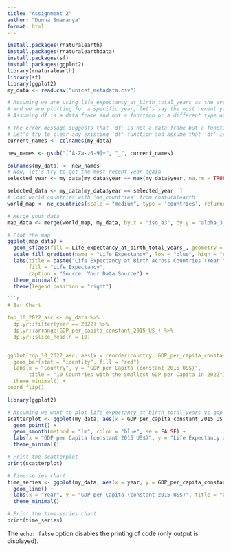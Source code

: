 ```yaml
---
title: "Assignment 2"
author: "Dunna Smaranya"
format: html
---
```

```r
install.packages(rnaturalearth)
install.packages(rnaturalearthdata)
install.packages(sf)
install.packages(ggplot2)
library(rnaturalearth)
library(sf)
library(ggplot2)
my_data <- read.csv("unicef_metadata.csv")
```


```r
# Assuming we are using life_expectancy_at_birth_total_years as the average observation value (avg_value)
# and we are plotting for a specific year, let's say the most recent year in the dataset
# Assuming df is a data frame and not a function or a different type of object

# The error message suggests that 'df' is not a data frame but a function or a reserved word in R.
# Let's try to clear any existing 'df' function and assume that 'df' is a data frame provided for this task.
current_names <- colnames(my_data)

new_names <- gsub("[^A-Za-z0-9]+", "_", current_names)

colnames(my_data) <- new_names
# Now, let's try to get the most recent year again
selected_year <- my_data[my_data$year == max(my_data$year, na.rm = TRUE), ]

selected_data <- my_data[my_data$year == selected_year, ]
# Load world countries with 'ne_countries' from rnaturalearth
world_map <- ne_countries(scale = "medium", type = 'countries', returnclass = "sf")

# Merge your data
map_data <- merge(world_map, my_data, by.x = "iso_a3", by.y = "alpha_3_code", all.x = TRUE)

# Plot the map
ggplot(map_data) +
  geom_sf(aes(fill = Life_expectancy_at_birth_total_years_, geometry = geometry)) + # ensure geometry is used
  scale_fill_gradient(name = "Life Expectancy", low = "blue", high = "red") +
  labs(title = paste("Life Expectancy at Birth Across Countries (Year:", max(my_data$year, na.rm = TRUE), ")"),
       fill = "Life Expectancy",
       caption = "Source: Your Data Source") +
  theme_minimal() +
  theme(legend.position = "right")

```r
# Bar Chart 

top_10_2022_asc <- my_data %>%
  dplyr::filter(year == 2022) %>%
  dplyr::arrange(GDP_per_capita_constant_2015_US_) %>%
  dplyr::slice_head(n = 10)


ggplot(top_10_2022_asc, aes(x = reorder(country, GDP_per_capita_constant_2015_US_), y = GDP_per_capita_constant_2015_US_)) +
  geom_bar(stat = "identity", fill = "red") +
  labs(x = "Country", y = "GDP per Capita (constant 2015 US$)",
       title = "10 Countries with the Smallest GDP per Capita in 2022") +
  theme_minimal() +
coord_flip()
```
```r
library(ggplot2)

# Assuming we want to plot life_expectancy_at_birth_total_years vs gdp_per_capita_constant_2015_us
scatterplot <- ggplot(my_data, aes(x = GDP_per_capita_constant_2015_US_, y = Life_expectancy_at_birth_total_years_)) +
  geom_point() +
  geom_smooth(method = "lm", color = "blue", se = FALSE) +
  labs(x = "GDP per Capita (constant 2015 US$)", y = "Life Expectancy at Birth (years)", title = "Scatterplot with Linear Regression Line") +
  theme_minimal()

# Print the scatterplot
print(scatterplot)
```
```r
# Time-series chart
time_series <- ggplot(my_data, aes(x = year, y = GDP_per_capita_constant_2015_US_, group = country)) +
  geom_line() +
  labs(x = "Year", y = "GDP per Capita (constant 2015 US$)", title = "GDP per Capita over Time") +
  theme_minimal()

# Print the time-series chart
print(time_series)
```



The `echo: false` option disables the printing of code (only output is displayed).
